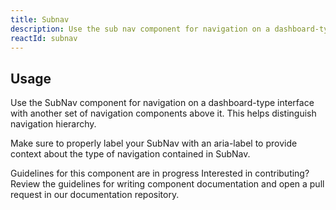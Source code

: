 ```yaml
---
title: Subnav
description: Use the sub nav component for navigation on a dashboard-type interface with another set of navigation components above it.
reactId: subnav
---
```



## Usage

Use the SubNav component for navigation on a dashboard-type interface with another set of navigation components above it. This helps distinguish navigation hierarchy.

Make sure to properly label your SubNav with an aria-label to provide context about the type of navigation contained in SubNav.

<Note variant="warning">
  <Text sx={{display: 'block', fontWeight: 'bold', mb: 2}}>Guidelines for this component are in progress</Text>
  <Text>Interested in contributing? Review the guidelines for <Link as={GatsbyLink} to="/guides/contribute/documentation#documenting-components">writing component documentation</Link> and open a pull request in our <Link as={GatsbyLink} to="https://github.com/primer/design">documentation repository.</Link></Text>
</Note>